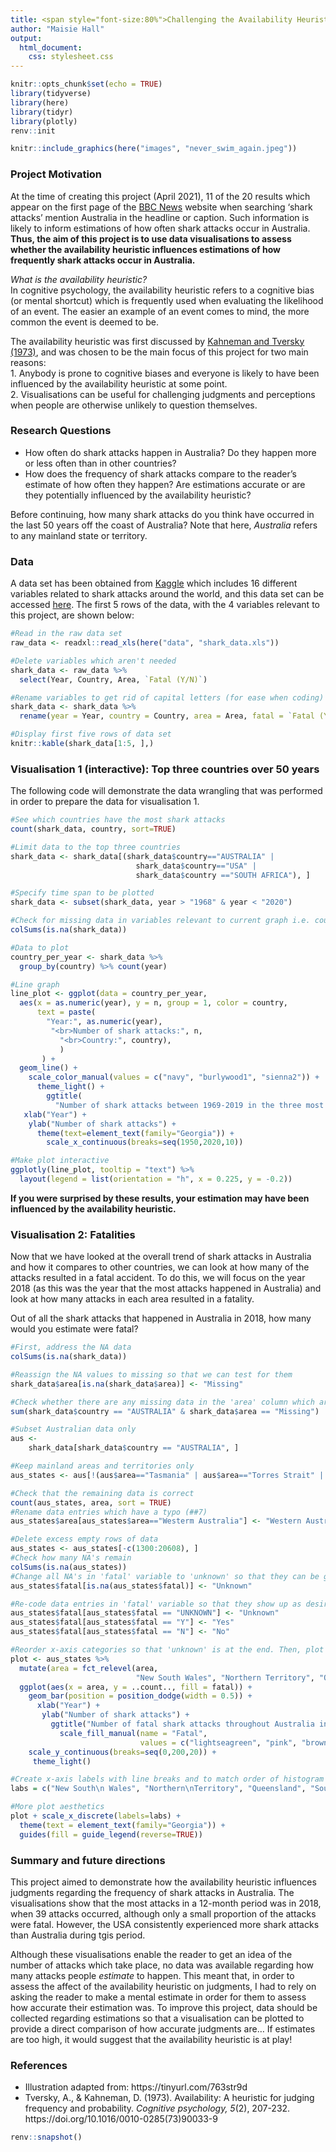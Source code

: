 ```yaml
---
title: <span style="font-size:80%">Challenging the Availability Heuristic with Data Visualistions
author: "Maisie Hall"
output: 
  html_document:
    css: stylesheet.css
---
```


<style type="text/css">
.main-container {
  max-width: 85%;
  margin-left: auto;
  margin-right: auto;
}
</style>

```r
knitr::opts_chunk$set(echo = TRUE)
library(tidyverse)
library(here)
library(tidyr)
library(plotly)
renv::init
```

```r
knitr::include_graphics(here("images", "never_swim_again.jpeg"))
```

### Project Motivation
At the time of creating this project (April 2021), 11 of the 20 results which appear on the first page of the [BBC News](https://www.bbc.co.uk/news) website when searching ‘shark attacks’ mention Australia in the headline or caption. Such information is likely to inform estimations of how often shark attacks occur in Australia. **Thus, the aim of this project is to use data visualisations to assess whether the availability heuristic influences estimations of how frequently shark attacks occur in Australia.**  

*What is the availability heuristic?*  
In cognitive psychology, the availability heuristic refers to a cognitive bias (or mental shortcut) which is frequently used when evaluating the likelihood of an event. The easier an example of an event comes to mind, the more common the event is deemed to be.

The availability heuristic was first discussed by [Kahneman and Tversky (1973)](https://www.sciencedirect.com/science/article/abs/pii/0010028573900339), and was chosen to be the main focus of this project for two main reasons:  
1. Anybody is prone to cognitive biases and everyone is likely to have been influenced by the availability heuristic at some point.  
2. Visualisations can be useful for challenging judgments and perceptions when people are otherwise unlikely to question themselves.

### Research Questions  
- How often do shark attacks happen in Australia? Do they happen more or less often than in other countries?  
- How does the frequency of shark attacks compare to the reader’s estimate of how often they happen? Are estimations accurate or are they potentially influenced by the availability heuristic?  

Before continuing, how many shark attacks do you think have occurred in the last 50 years off the coast of Australia? Note that here, *Australia* refers to any mainland state or territory.

### Data
A data set has been obtained from [Kaggle](https://www.kaggle.com/) which includes 16 different variables related to shark attacks around the world, and this data set can be accessed [here](https://www.kaggle.com/ncsaayali/shark-attack-dataset). The first 5 rows of the data, with the 4 variables relevant to this project, are shown below:

```r
#Read in the raw data set
raw_data <- readxl::read_xls(here("data", "shark_data.xls"))

#Delete variables which aren't needed
shark_data <- raw_data %>%
  select(Year, Country, Area, `Fatal (Y/N)`)

#Rename variables to get rid of capital letters (for ease when coding)
shark_data <- shark_data %>%
  rename(year = Year, country = Country, area = Area, fatal = `Fatal (Y/N)`)
```

```r
#Display first five rows of data set
knitr::kable(shark_data[1:5, ],)
```
### Visualisation 1 (interactive): Top three countries over 50 years
The following code will demonstrate the data wrangling that was performed in order to prepare the data for visualisation 1.

```r
#See which countries have the most shark attacks
count(shark_data, country, sort=TRUE)

#Limit data to the top three countries
shark_data <- shark_data[(shark_data$country=="AUSTRALIA" |
                            shark_data$country=="USA" |
                            shark_data$country =="SOUTH AFRICA"), ]

#Specify time span to be plotted
shark_data <- subset(shark_data, year > "1968" & year < "2020")
```

```r
#Check for missing data in variables relevant to current graph i.e. country, year
colSums(is.na(shark_data))
```

```r
#Data to plot
country_per_year <- shark_data %>% 
  group_by(country) %>% count(year)

#Line graph
line_plot <- ggplot(data = country_per_year,
  aes(x = as.numeric(year), y = n, group = 1, color = country,
      text = paste(
        "Year:", as.numeric(year),
         "<br>Number of shark attacks:", n,
           "<br>Country:", country),
           )
       ) +
  geom_line() +
    scale_color_manual(values = c("navy", "burlywood1", "sienna2")) +
      theme_light() +
        ggtitle(
          "Number of shark attacks between 1969-2019 in the three most affected countries") +
   xlab("Year") + 
    ylab("Number of shark attacks") +
      theme(text=element_text(family="Georgia")) +
        scale_x_continuous(breaks=seq(1950,2020,10))

#Make plot interactive
ggplotly(line_plot, tooltip = "text") %>% 
  layout(legend = list(orientation = "h", x = 0.225, y = -0.2)) 
```

**If you were surprised by these results, your estimation may have been influenced by the availability heuristic.**

### Visualisation 2: Fatalities
Now that we have looked at the overall trend of shark attacks in Australia and how it compares to other countries, we can look at how many of the attacks resulted in a fatal accident. To do this, we will focus on the year 2018 (as this was the year that the most attacks happened in Australia) and look at how many attacks in each area resulted in a fatality.

Out of all the shark attacks that happened in Australia in 2018, how many would you estimate were fatal?

```r
#First, address the NA data
colSums(is.na(shark_data))

#Reassign the NA values to missing so that we can test for them
shark_data$area[is.na(shark_data$area)] <- "Missing"

#Check whether there are any missing data in the 'area' column which are related to Australia
sum(shark_data$country == "AUSTRALIA" & shark_data$area == "Missing")

#Subset Australian data only
aus <- 
	shark_data[shark_data$country == "AUSTRALIA", ]

#Keep mainland areas and territories only
aus_states <- aus[!(aus$area=="Tasmania" | aus$area=="Torres Strait" | aus$area=="Norfolk Island" | aus$area=="Territory of Cocos (Keeling) Islands"),]

#Check that the remaining data is correct
count(aus_states, area, sort = TRUE)
#Rename data entries which have a typo (##7)
aus_states$area[aus_states$area=="Westerm Australia"] <- "Western Australia"
```

```r
#Delete excess empty rows of data
aus_states <- aus_states[-c(1300:20608), ] 
#Check how many NA's remain
colSums(is.na(aus_states))
#Change all NA's in 'fatal' variable to 'unknown' so that they can be grouped and plotted
aus_states$fatal[is.na(aus_states$fatal)] <- "Unknown"

#Re-code data entries in 'fatal' variable so that they show up as desired in the legend
aus_states$fatal[aus_states$fatal == "UNKNOWN"] <- "Unknown"
aus_states$fatal[aus_states$fatal == "Y"] <- "Yes"
aus_states$fatal[aus_states$fatal == "N"] <- "No"
```

```r
#Reorder x-axis categories so that 'unknown' is at the end. Then, plot the graph
plot <- aus_states %>%
  mutate(area = fct_relevel(area,
                            "New South Wales", "Northern Territory", "Queensland", "South Australia", "Victoria", "Western Australia", "Area unknown")) %>% 
  ggplot(aes(x = area, y = ..count.., fill = fatal)) +
    geom_bar(position = position_dodge(width = 0.5)) +
      xlab("Year") +
       ylab("Number of shark attacks") +
         ggtitle("Number of fatal shark attacks throughout Australia in 2018") +
           scale_fill_manual(name = "Fatal", 
                             values = c("lightseagreen", "pink", "brown2")) +
    scale_y_continuous(breaks=seq(0,200,20)) +
     theme_light()

#Create x-axis labels with line breaks and to match order of histogram bars
labs = c("New South\n Wales", "Northern\nTerritory", "Queensland", "South\nAustralia", "Victoria", "Western\nAustralia", "Area\nunknown")

#More plot aesthetics
plot + scale_x_discrete(labels=labs) +
  theme(text = element_text(family="Georgia")) +
  guides(fill = guide_legend(reverse=TRUE))
```

### Summary and future directions
This project aimed to demonstrate how the availability heuristic influences judgments regarding the frequency of shark attacks in Australia. The visualisations show that the most attacks in a 12-month period was in 2018, when 39 attacks occurred, although only a small proportion of the attacks were fatal. However, the USA consistently experienced more shark attacks than Australia during tgis period.

Although these visualisations enable the reader to get an idea of the number of attacks which take place, no data was available regarding how many attacks people *estimate* to happen. This meant that, in order to assess the affect of the availability heuristic on judgments, I had to rely on asking the reader to make a mental estimate in order for them to assess how accurate their estimation was. To improve this project, data should be collected regarding estimations so that a visualisation can be plotted to provide a direct comparison of how accurate judgments are... If estimates are too high, it would suggest that the availability heuristic is at play!

### References  
- Illustration adapted from: https://tinyurl.com/763str9d  
- Tversky, A., & Kahneman, D. (1973). Availability: A heuristic for judging frequency and probability. *Cognitive psychology, 5*(2), 207-232. https://doi.org/10.1016/0010-0285(73)90033-9

```r
renv::snapshot()
```